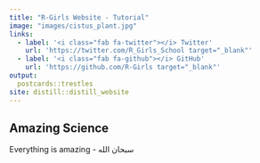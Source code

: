 ```yaml
---
title: "R-Girls Website - Tutorial"
image: "images/cistus_plant.jpg"
links:
  - label: '<i class="fab fa-twitter"></i> Twitter'
    url: 'https://twitter.com/R_Girls_School target="_blank"'
  - label: '<i class="fab fa-github"></i> GitHub'
    url: 'https://github.com/R-Girls target="_blank"'
output:
  postcards::trestles
site: distill::distill_website
---
```

 
## Amazing Science

Everything is amazing - سبحان الله
